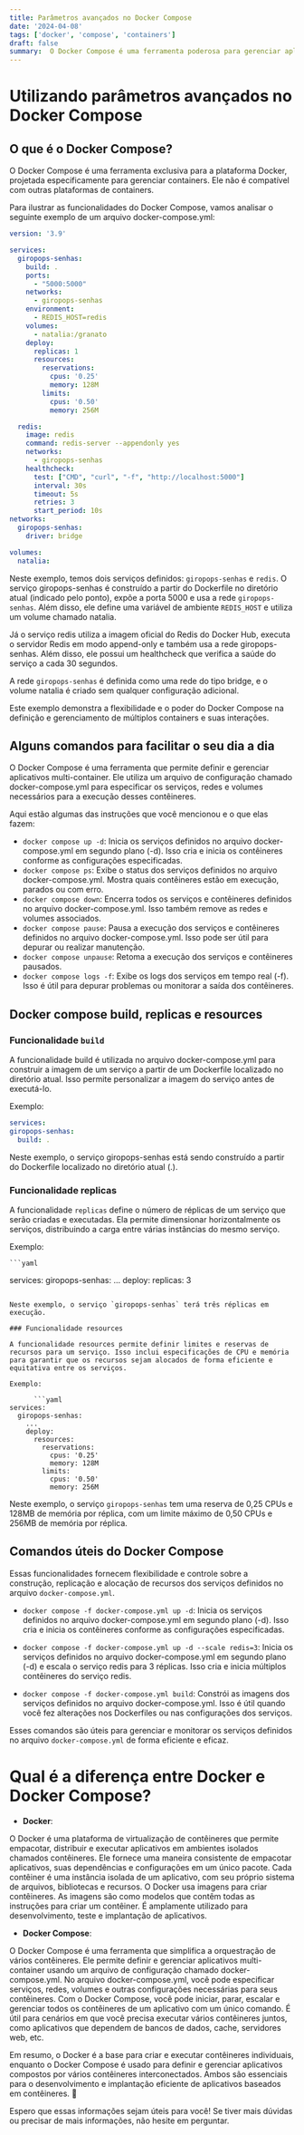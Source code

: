 ```yaml
---
title: Parâmetros avançados no Docker Compose
date: '2024-04-08'
tags: ['docker', 'compose', 'containers']
draft: false
summary:  O Docker Compose é uma ferramenta poderosa para gerenciar aplicativos em contêineres. Vamos explorar alguns parâmetros avançados que você pode usar no seu arquivo `docker-compose.yml`.
---
```



# Utilizando parâmetros avançados no Docker Compose

## O que é o Docker Compose?

O Docker Compose é uma ferramenta exclusiva para a plataforma Docker, projetada especificamente para gerenciar containers. Ele não é compatível com outras plataformas de containers.

Para ilustrar as funcionalidades do Docker Compose, vamos analisar o seguinte exemplo de um arquivo docker-compose.yml:

```yaml
version: '3.9'

services:
  giropops-senhas:
    build: .
    ports:
      - "5000:5000"
    networks:
      - giropops-senhas
    environment:
      - REDIS_HOST=redis
    volumes:
      - natalia:/granato
    deploy:
      replicas: 1
      resources:
        reservations:
          cpus: '0.25'
          memory: 128M
        limits:
          cpus: '0.50'
          memory: 256M

  redis:
    image: redis
    command: redis-server --appendonly yes
    networks:
      - giropops-senhas
    healthcheck:
      test: ["CMD", "curl", "-f", "http://localhost:5000"]
      interval: 30s
      timeout: 5s
      retries: 3
      start_period: 10s
networks:
  giropops-senhas:
    driver: bridge

volumes:
  natalia:
```

Neste exemplo, temos dois serviços definidos: `giropops-senhas` e `redis`. O serviço giropops-senhas é construído a partir do Dockerfile no diretório atual (indicado pelo ponto), expõe a porta 5000 e usa a rede `giropops-senhas`. Além disso, ele define uma variável de ambiente `REDIS_HOST` e utiliza um volume chamado natalia.

Já o serviço redis utiliza a imagem oficial do Redis do Docker Hub, executa o servidor Redis em modo append-only e também usa a rede giropops-senhas. Além disso, ele possui um healthcheck que verifica a saúde do serviço a cada 30 segundos.

A rede `giropops-senhas` é definida como uma rede do tipo bridge, e o volume natalia é criado sem qualquer configuração adicional.

Este exemplo demonstra a flexibilidade e o poder do Docker Compose na definição e gerenciamento de múltiplos containers e suas interações.

## Alguns comandos para facilitar o seu dia a dia

O Docker Compose é uma ferramenta que permite definir e gerenciar aplicativos multi-container. Ele utiliza um arquivo de configuração chamado docker-compose.yml para especificar os serviços, redes e volumes necessários para a execução desses contêineres.

Aqui estão algumas das instruções que você mencionou e o que elas fazem:

- `docker compose up -d`: Inicia os serviços definidos no arquivo docker-compose.yml em segundo plano (-d). Isso cria e inicia os contêineres conforme as configurações especificadas.
- `docker compose ps`: Exibe o status dos serviços definidos no arquivo docker-compose.yml. Mostra quais contêineres estão em execução, parados ou com erro.
- `docker compose down`: Encerra todos os serviços e contêineres definidos no arquivo docker-compose.yml. Isso também remove as redes e volumes associados.
- `docker compose pause`: Pausa a execução dos serviços e contêineres definidos no arquivo docker-compose.yml. Isso pode ser útil para depurar ou realizar manutenção.
- `docker compose unpause`: Retoma a execução dos serviços e contêineres pausados.
- `docker compose logs -f`: Exibe os logs dos serviços em tempo real (-f). Isso é útil para depurar problemas ou monitorar a saída dos contêineres.

## Docker compose build, replicas e resources

### Funcionalidade `build`

A funcionalidade build é utilizada no arquivo docker-compose.yml para construir a imagem de um serviço a partir de um Dockerfile localizado no diretório atual. Isso permite personalizar a imagem do serviço antes de executá-lo.

Exemplo:
  
  ```yaml
services:
  giropops-senhas:
    build: .
  ```

Neste exemplo, o serviço giropops-senhas está sendo construído a partir do Dockerfile localizado no diretório atual (.).

### Funcionalidade replicas

A funcionalidade `replicas` define o número de réplicas de um serviço que serão criadas e executadas. Ela permite dimensionar horizontalmente os serviços, distribuindo a carga entre várias instâncias do mesmo serviço.

Exemplo:
  
    ```yaml
services:
  giropops-senhas:
    ...
    deploy:
      replicas: 3

```

Neste exemplo, o serviço `giropops-senhas` terá três réplicas em execução.

### Funcionalidade resources

A funcionalidade resources permite definir limites e reservas de recursos para um serviço. Isso inclui especificações de CPU e memória para garantir que os recursos sejam alocados de forma eficiente e equitativa entre os serviços.

Exemplo:
    
      ```yaml
services:
  giropops-senhas:
    ...
    deploy:
      resources:
        reservations:
          cpus: '0.25'
          memory: 128M
        limits:
          cpus: '0.50'
          memory: 256M
```

Neste exemplo, o serviço `giropops-senhas` tem uma reserva de 0,25 CPUs e 128MB de memória por réplica, com um limite máximo de 0,50 CPUs e 256MB de memória por réplica.

## Comandos úteis do Docker Compose

Essas funcionalidades fornecem flexibilidade e controle sobre a construção, replicação e alocação de recursos dos serviços definidos no arquivo `docker-compose.yml`.

- `docker compose -f docker-compose.yml up -d`: Inicia os serviços definidos no arquivo docker-compose.yml em segundo plano (-d). Isso cria e inicia os contêineres conforme as configurações especificadas.

- `docker compose -f docker-compose.yml up -d --scale redis=3`: Inicia os serviços definidos no arquivo docker-compose.yml em segundo plano (-d) e escala o serviço redis para 3 réplicas. Isso cria e inicia múltiplos contêineres do serviço redis.

- `docker compose -f docker-compose.yml build`: Constrói as imagens dos serviços definidos no arquivo docker-compose.yml. Isso é útil quando você fez alterações nos Dockerfiles ou nas configurações dos serviços.

Esses comandos são úteis para gerenciar e monitorar os serviços definidos no arquivo `docker-compose.yml` de forma eficiente e eficaz.

# Qual é a diferença entre Docker e Docker Compose?

- **Docker**:

O Docker é uma plataforma de virtualização de contêineres que permite empacotar, distribuir e executar aplicativos em ambientes isolados chamados contêineres. Ele fornece uma maneira consistente de empacotar aplicativos, suas dependências e configurações em um único pacote. Cada contêiner é uma instância isolada de um aplicativo, com seu próprio sistema de arquivos, bibliotecas e recursos. O Docker usa imagens para criar contêineres. As imagens são como modelos que contêm todas as instruções para criar um contêiner. É amplamente utilizado para desenvolvimento, teste e implantação de aplicativos.

- **Docker Compose**:

O Docker Compose é uma ferramenta que simplifica a orquestração de vários contêineres. Ele permite definir e gerenciar aplicativos multi-container usando um arquivo de configuração chamado docker-compose.yml. No arquivo docker-compose.yml, você pode especificar serviços, redes, volumes e outras configurações necessárias para seus contêineres. Com o Docker Compose, você pode iniciar, parar, escalar e gerenciar todos os contêineres de um aplicativo com um único comando. É útil para cenários em que você precisa executar vários contêineres juntos, como aplicativos que dependem de bancos de dados, cache, servidores web, etc.

Em resumo, o Docker é a base para criar e executar contêineres individuais, enquanto o Docker Compose é usado para definir e gerenciar aplicativos compostos por vários contêineres interconectados. Ambos são essenciais para o desenvolvimento e implantação eficiente de aplicativos baseados em contêineres. 🐳

Espero que essas informações sejam úteis para você! Se tiver mais dúvidas ou precisar de mais informações, não hesite em perguntar.
